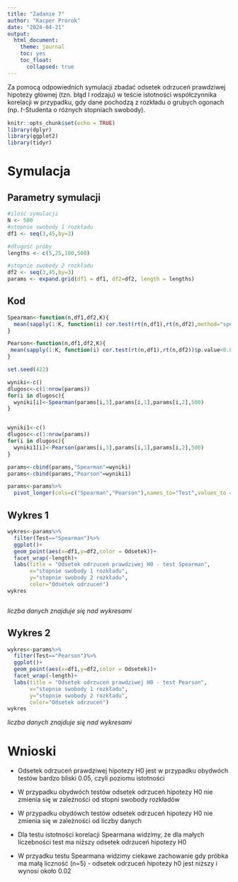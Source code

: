 ---
title: "Zadanie 7"
author: "Kacper Prorok"
date: "2024-04-21"
output: 
  html_document:
    theme: journal
    toc: yes
    toc_float:
      collapsed: true
---

Za pomocą odpowiednich symulacji zbadać odsetek odrzuceń prawdziwej hipotezy głównej (tzn. błąd
I rodzaju) w teście istotności współczynnika korelacji w przypadku, gdy dane pochodzą z rozkładu o
grubych ogonach (np. 𝑡-Studenta o różnych stopniach swobody).


```{r setup, include=FALSE}
knitr::opts_chunk$set(echo = TRUE)
library(dplyr)
library(ggplot2)
library(tidyr)
```

# Symulacja

## Parametry symulacji

```{r}
#ilość symulacji
N <- 500
#stopnie swobody 1 rozkładu
df1 <- seq(3,45,by=3)

#długość próby
lengths <- c(5,25,100,500)

#stopnie swobody 2 rozkładu
df2 <- seq(3,45,by=3)
params <- expand.grid(df1 = df1, df2=df2, length = lengths)


```


## Kod

```{r}
Spearman<-function(n,df1,df2,K){
  mean(sapply(1:K, function(i) cor.test(rt(n,df1),rt(n,df2),method="spearman")$p.value<0.05))
} 

Pearson<-function(n,df1,df2,K){
 mean(sapply(1:K, function(i) cor.test(rt(n,df1),rt(n,df2))$p.value<0.05))
}

set.seed(422)

wyniki<-c()
dlugosc<-c(1:nrow(params))
for(i in dlugosc){
  wyniki[i]<-Spearman(params[i,3],params[i,1],params[i,2],500)
}


wyniki1<-c()
dlugosc<-c(1:nrow(params))
for(i in dlugosc){
  wyniki1[i]<-Pearson(params[i,3],params[i,1],params[i,2],500)
}

params<-cbind(params,"Spearman"=wyniki)
params<-cbind(params,"Pearson"=wyniki1)

params<-params%>%
  pivot_longer(cols=c("Spearman","Pearson"),names_to="Test",values_to = "Odsetek")
```


## Wykres 1

```{r}
wykres<-params%>%
  filter(Test=="Spearman")%>%
  ggplot()+
  geom_point(aes(x=df1,y=df2,color = Odsetek))+
  facet_wrap(~length)+
  labs(title = "Odsetek odrzuceń prawdziwej H0 - test Spearman",
       x="stopnie swobody 1 rozkładu",
       y="stopnie swobody 2 rozkładu",
       color="Odsetek odrzuceń")
wykres



```

*liczba danych znajduje się nad wykresami*

## Wykres 2

```{r}
wykres<-params%>%
  filter(Test=="Pearson")%>%
  ggplot()+
  geom_point(aes(x=df1,y=df2,color = Odsetek))+
  facet_wrap(~length)+
  labs(title = "Odsetek odrzuceń prawdziwej H0 - test Pearson",
       x="stopnie swobody 1 rozkładu",
       y="stopnie swobody 2 rozkładu",
       color="Odsetek odrzuceń")
wykres
```

*liczba danych znajduje się nad wykresami*



# Wnioski

- Odsetek odrzuceń prawdziwej hipotezy H0 jest w przypadku obydwóch testów bardzo bliski 0.05, czyli poziomu istotności

- W przypadku obydwóch testów odsetek odrzuceń hipotezy H0 nie zmienia się w zależności od stopni swobody rozkładów

- W przypadku obydówch testów odsetek odrzuceń hipotezy H0 nie zmienia się w zależności od liczby danych

- Dla testu istotności korelacji Spearmana widzimy, że dla małych liczebności test ma niższy odsetek odrzuceń hipotezy H0

-  W przyadku testu Spearmana widzimy ciekawe zachowanie gdy próbka ma małą liczność (n=5) - odsetek odrzuceń hipotezy h0 jest niższy i wynosi około 0.02

